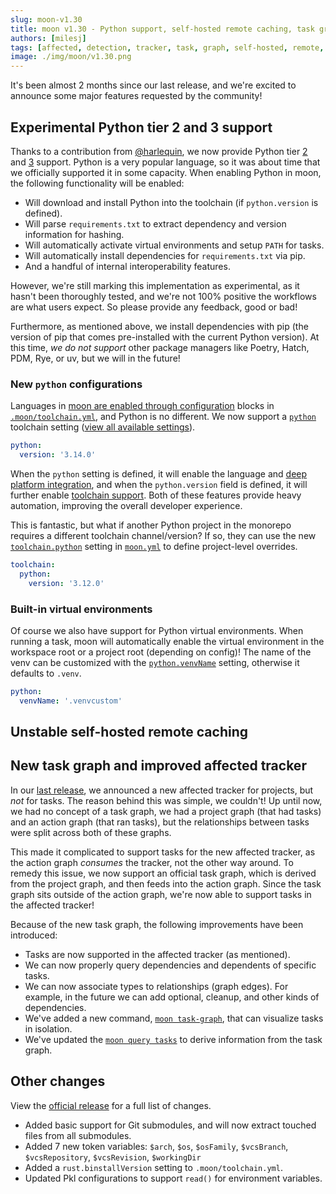 ```yaml
---
slug: moon-v1.30
title: moon v1.30 - Python support, self-hosted remote caching, task graph, and more!
authors: [milesj]
tags: [affected, detection, tracker, task, graph, self-hosted, remote, cache, python, toolchain]
image: ./img/moon/v1.30.png
---
```



It's been almost 2 months since our last release, and we're excited to announce some major features
requested by the community!

<!--truncate-->

## Experimental Python tier 2 and 3 support

Thanks to a contribution from [@harlequin](https://github.com/harlequin), we now provide Python tier
[2](/docs/how-it-works/languages#tier-2--platform) and
[3](/docs/how-it-works/languages#tier-3--toolchain) support. Python is a very popular language, so
it was about time that we officially supported it in some capacity. When enabling Python in moon,
the following functionality will be enabled:

- Will download and install Python into the toolchain (if `python.version` is defined).
- Will parse `requirements.txt` to extract dependency and version information for hashing.
- Will automatically activate virtual environments and setup `PATH` for tasks.
- Will automatically install dependencies for `requirements.txt` via pip.
- And a handful of internal interoperability features.

However, we're still marking this implementation as experimental, as it hasn't been thoroughly
tested, and we're not 100% positive the workflows are what users expect. So please provide any
feedback, good or bad!

Furthermore, as mentioned above, we install dependencies with pip (the version of pip that comes
pre-installed with the current Python version). At this time, _we do not support_ other package
managers like Poetry, Hatch, PDM, Rye, or uv, but we will in the future!

### New `python` configurations

Languages in
[moon are enabled through configuration](/docs/how-it-works/languages#enabling-a-language) blocks in
[`.moon/toolchain.yml`](/docs/config/toolchain), and Python is no different. We now support a
[`python`](/docs/config/toolchain#python) toolchain setting
([view all available settings](/docs/config/toolchain)).

```yaml title=".moon/toolchain.yml"
python:
  version: '3.14.0'
```

When the `python` setting is defined, it will enable the language and
[deep platform integration](/docs/how-it-works/languages#tier-2--platform), and when the
`python.version` field is defined, it will further enable
[toolchain support](/docs/how-it-works/languages#tier-3--toolchain). Both of these features provide
heavy automation, improving the overall developer experience.

This is fantastic, but what if another Python project in the monorepo requires a different toolchain
channel/version? If so, they can use the new [`toolchain.python`](/docs/config/project#python)
setting in [`moon.yml`](/docs/config/project) to define project-level overrides.

```yaml title="<project>/moon.yml"
toolchain:
  python:
    version: '3.12.0'
```

### Built-in virtual environments

Of course we also have support for Python virtual environments. When running a task, moon will
automatically enable the virtual environment in the workspace root or a project root (depending on
config)! The name of the venv can be customized with the
[`python.venvName`](/docs/config/toolchain#venvname) setting, otherwise it defaults to `.venv`.

```yaml title=".moon/toolchain.yml"
python:
  venvName: '.venvcustom'
```

## Unstable self-hosted remote caching

## New task graph and improved affected tracker

In our [last release](./moon-v1.29#new-affected-projects-tracker), we announced a new affected
tracker for projects, but _not_ for tasks. The reason behind this was simple, we couldn't! Up until
now, we had no concept of a task graph, we had a project graph (that had tasks) and an action graph
(that ran tasks), but the relationships between tasks were split across both of these graphs.

This made it complicated to support tasks for the new affected tracker, as the action graph
_consumes_ the tracker, not the other way around. To remedy this issue, we now support an official
task graph, which is derived from the project graph, and then feeds into the action graph. Since the
task graph sits outside of the action graph, we're now able to support tasks in the affected
tracker!

Because of the new task graph, the following improvements have been introduced:

- Tasks are now supported in the affected tracker (as mentioned).
- We can now properly query dependencies and dependents of specific tasks.
- We can now associate types to relationships (graph edges). For example, in the future we can add
  optional, cleanup, and other kinds of dependencies.
- We've added a new command, [`moon task-graph`](/docs/commands/task-graph), that can visualize
  tasks in isolation.
- We've updated the [`moon query tasks`](/docs/commands/query/tasks) to derive information from the
  task graph.

## Other changes

View the [official release](https://github.com/moonrepo/moon/releases/tag/v1.30.0) for a full list
of changes.

- Added basic support for Git submodules, and will now extract touched files from all submodules.
- Added 7 new token variables: `$arch`, `$os`, `$osFamily`, `$vcsBranch`, `$vcsRepository`,
  `$vcsRevision`, `$workingDir`
- Added a `rust.binstallVersion` setting to `.moon/toolchain.yml`.
- Updated Pkl configurations to support `read()` for environment variables.
